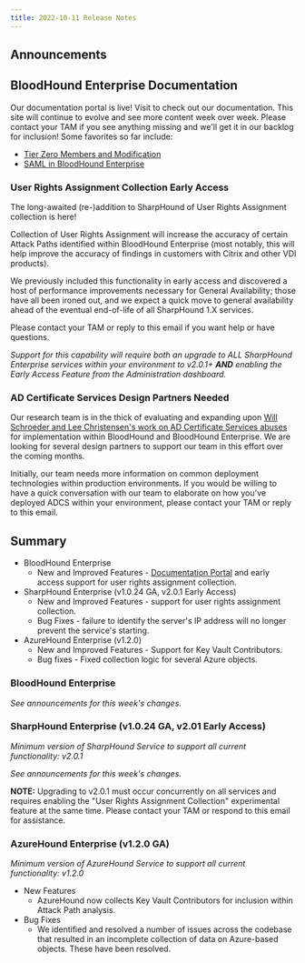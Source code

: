 ```yaml
---
title: 2022-10-11 Release Notes
---
```


## Announcements

## BloodHound Enterprise Documentation

Our documentation portal is live! Visit to check out our documentation. This site will continue to evolve and see more content week over week. Please contact your TAM if you see anything missing and we'll get it in our backlog for inclusion! Some favorites so far include:

* [Tier Zero Members and Modification](/resources/tier-zero/overview)
* [SAML in BloodHound Enterprise](/manage-bloodhound/auth/saml)

### User Rights Assignment Collection Early Access

The long-awaited (re-)addition to SharpHound of User Rights Assignment collection is here!

Collection of User Rights Assignment will increase the accuracy of certain Attack Paths identified within BloodHound Enterprise (most notably, this will help improve the accuracy of findings in customers with Citrix and other VDI products).

We previously included this functionality in early access and discovered a host of performance improvements necessary for General Availability; those have all been ironed out, and we expect a quick move to general availability ahead of the eventual end-of-life of all SharpHound 1.X services.

Please contact your TAM or reply to this email if you want help or have questions.

_Support for this capability will require both an upgrade to ALL SharpHound Enterprise services within your environment to v2.0.1+ **AND** enabling the Early Access Feature from the Administration dashboard._

### AD Certificate Services Design Partners Needed

Our research team is in the thick of evaluating and expanding upon [Will Schroeder and Lee Christensen's work on AD Certificate Services abuses](https://posts.specterops.io/certified-pre-owned-d95910965cd2) for implementation within BloodHound and BloodHound Enterprise. We are looking for several design partners to support our team in this effort over the coming months.

Initially, our team needs more information on common deployment technologies within production environments. If you would be willing to have a quick conversation with our team to elaborate on how you've deployed ADCS within your environment, please contact your TAM or reply to this email.

## Summary

* BloodHound Enterprise
    * New and Improved Features - [Documentation Portal]() and early access support for user rights assignment collection.
* SharpHound Enterprise (v1.0.24 GA, v2.0.1 Early Access)
    * New and Improved Features - support for user rights assignment collection.
    * Bug Fixes - failure to identify the server's IP address will no longer prevent the service's starting.
* AzureHound Enterprise (v1.2.0)
    * New and Improved Features - Support for Key Vault Contributors.
    * Bug fixes - Fixed collection logic for several Azure objects.

### BloodHound Enterprise

_See announcements for this week's changes._

### SharpHound Enterprise (v1.0.24 GA, v2.01 Early Access)

_Minimum version of SharpHound Service to support all current functionality: v2.0.1_

_See announcements for this week's changes._

**NOTE:** Upgrading to v2.0.1 must occur concurrently on all services and requires enabling the "User Rights Assignment Collection" experimental feature at the same time. Please contact your TAM or respond to this email for assistance.

### AzureHound Enterprise (v1.2.0 GA)

_Minimum version of AzureHound Service to support all current functionality: v1.2.0_

* New Features
    * AzureHound now collects Key Vault Contributors for inclusion within Attack Path analysis.
* Bug Fixes
    * We identified and resolved a number of issues across the codebase that resulted in an incomplete collection of data on Azure-based objects. These have been resolved.


